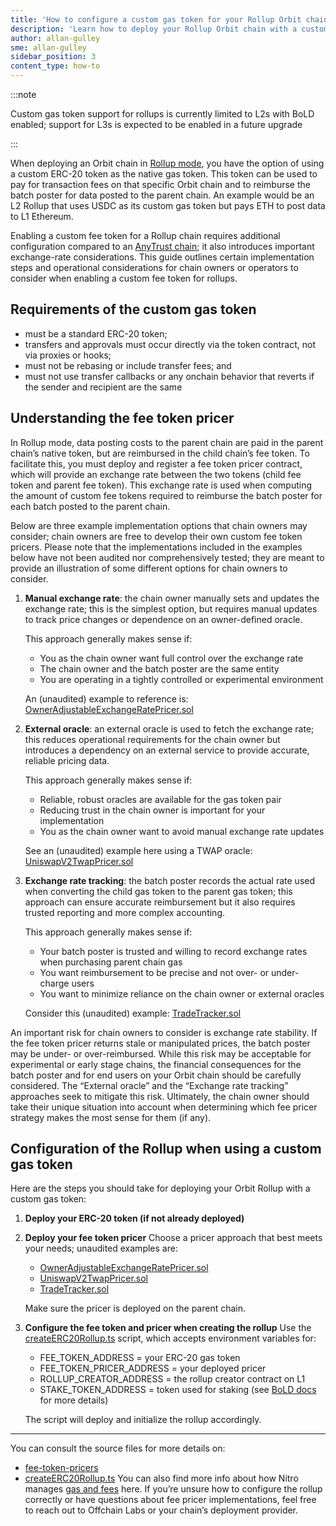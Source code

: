 ```yaml
---
title: 'How to configure a custom gas token for your Rollup Orbit chain'
description: 'Learn how to deploy your Rollup Orbit chain with a custom gas token'
author: allan-gulley
sme: allan-gulley
sidebar_position: 3
content_type: how-to
---
```


:::note

Custom gas token support for rollups is currently limited to L2s with BoLD enabled; support for L3s is expected to be enabled in a future upgrade

:::

When deploying an Orbit chain in [Rollup mode](https://docs.arbitrum.io/how-arbitrum-works/data-availability#rollup-mode), you have the option of using a custom ERC-20 token as the native gas token. This token can be used to pay for transaction fees on that specific Orbit chain and to reimburse the batch poster for data posted to the parent chain. An example would be an L2 Rollup that uses USDC as its custom gas token but pays ETH to post data to L1 Ethereum.

Enabling a custom fee token for a Rollup chain requires additional configuration compared to an [AnyTrust chain](https://docs.arbitrum.io/launch-orbit-chain/configure-your-chain/common-configurations/use-a-custom-gas-token); it also introduces important exchange-rate considerations. This guide outlines certain implementation steps and operational considerations for chain owners or operators to consider when enabling a custom fee token for rollups.

## Requirements of the custom gas token

- must be a standard ERC-20 token;
- transfers and approvals must occur directly via the token contract, not via proxies or hooks;
- must not be rebasing or include transfer fees; and
- must not use transfer callbacks or any onchain behavior that reverts if the sender and recipient are the same

## Understanding the fee token pricer

In Rollup mode, data posting costs to the parent chain are paid in the parent chain’s native token, but are reimbursed in the child chain’s fee token. To facilitate this, you must deploy and register a fee token pricer contract, which will provide an exchange rate between the two tokens (child fee token and parent fee token). This exchange rate is used when computing the amount of custom fee tokens required to reimburse the batch poster for each batch posted to the parent chain.

Below are three example implementation options that chain owners may consider; chain owners are free to develop their own custom fee token pricers. Please note that the implementations included in the examples below have not been audited nor comprehensively tested; they are meant to provide an illustration of some different options for chain owners to consider.

1. **Manual exchange rate**: the chain owner manually sets and updates the exchange rate; this is the simplest option, but requires manual updates to track price changes or dependence on an owner-defined oracle.
    
    This approach generally makes sense if:
    - You as the chain owner want full control over the exchange rate
    - The chain owner and the batch poster are the same entity
    - You are operating in a tightly controlled or experimental environment
    
    An (unaudited) example to reference is: [OwnerAdjustableExchangeRatePricer.sol](https://github.com/OffchainLabs/nitro-contracts/blob/main/test/foundry/fee-token-pricers/OwnerAdjustableExchangeRatePricer.sol)

2. **External oracle**: an external oracle is used to fetch the exchange rate; this reduces operational requirements for the chain owner but introduces a dependency on an external service to provide accurate, reliable pricing data.

    This approach generally makes sense if:
    - Reliable, robust oracles are available for the gas token pair
    - Reducing trust in the chain owner is important for your implementation
    - You as the chain owner want to avoid manual exchange rate updates

    See an (unaudited) example here using a TWAP oracle: [UniswapV2TwapPricer.sol](https://github.com/OffchainLabs/nitro-contracts/blob/main/test/foundry/fee-token-pricers/uniswap-v2-twap/UniswapV2TwapPricer.sol)

3. **Exchange rate tracking**: the batch poster records the actual rate used when converting the child gas token to the parent gas token; this approach can ensure accurate reimbursement but it also requires trusted reporting and more complex accounting.

    This approach generally makes sense if:
    - Your batch poster is trusted and willing to record exchange rates when purchasing parent chain gas
    - You want reimbursement to be precise and not over- or under-charge users
    - You want to minimize reliance on the chain owner or external oracles
	
    Consider this (unaudited) example: [TradeTracker.sol](https://github.com/OffchainLabs/nitro-contracts/blob/main/test/foundry/fee-token-pricers/trade-tracker/TradeTracker.sol)

An important risk for chain owners to consider is exchange rate stability. If the fee token pricer returns stale or manipulated prices, the batch poster may be under- or over-reimbursed. While this risk may be acceptable for experimental or early stage chains, the financial consequences for the batch poster and for end users on your Orbit chain should be carefully considered. The “External oracle” and the “Exchange rate tracking” approaches seek to mitigate this risk. Ultimately, the chain owner should take their unique situation into account when determining which fee pricer strategy makes the most sense for them (if any).

## Configuration of the Rollup when using a custom gas token

Here are the steps you should take for deploying your Orbit Rollup with a custom gas token:
1. **Deploy your ERC-20 token (if not already deployed)**
2. **Deploy your fee token pricer**
    Choose a pricer approach that best meets your needs; unaudited examples are:
    - [OwnerAdjustableExchangeRatePricer.sol](https://github.com/OffchainLabs/nitro-contracts/blob/main/test/foundry/fee-token-pricers/OwnerAdjustableExchangeRatePricer.sol)
    - [UniswapV2TwapPricer.sol](https://github.com/OffchainLabs/nitro-contracts/blob/main/test/foundry/fee-token-pricers/uniswap-v2-twap/UniswapV2TwapPricer.sol)
    - [TradeTracker.sol](https://github.com/OffchainLabs/nitro-contracts/blob/main/test/foundry/fee-token-pricers/trade-tracker/TradeTracker.sol)
    
    Make sure the pricer is deployed on the parent chain.
3. **Configure the fee token and pricer when creating the rollup**
    Use the [createERC20Rollup.ts](https://github.com/OffchainLabs/nitro-contracts/blob/main/scripts/createERC20Rollup.ts) script, which accepts environment variables for:
    - FEE_TOKEN_ADDRESS = your ERC-20 gas token
    - FEE_TOKEN_PRICER_ADDRESS = your deployed pricer
    - ROLLUP_CREATOR_ADDRESS = the rollup creator contract on L1
    - STAKE_TOKEN_ADDRESS = token used for staking (see [BoLD docs](https://docs.arbitrum.io/launch-orbit-chain/bold-adoption-for-orbit-chains#use-of-your-projects-native-token-as-the-bonding-asset-to-secure-the-chain) for more details)

    The script will deploy and initialize the rollup accordingly.

---

You can consult the source files for more details on:
- [fee-token-pricers](https://github.com/OffchainLabs/nitro-contracts/tree/main/test/foundry/fee-token-pricers)
- [createERC20Rollup.ts](https://github.com/OffchainLabs/nitro-contracts/blob/main/scripts/createERC20Rollup.ts)
You can also find more info about how Nitro manages [gas and fees](https://docs.arbitrum.io/how-arbitrum-works/gas-fees) here. If you’re unsure how to configure the rollup correctly or have questions about fee pricer implementations, feel free to reach out to Offchain Labs or your chain’s deployment provider.

